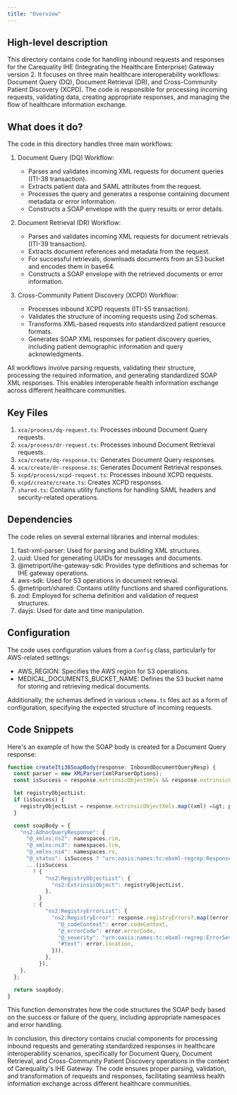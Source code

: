 ```yaml
---
title: "Overview"
---
```


## High-level description
This directory contains code for handling inbound requests and responses for the Carequality IHE (Integrating the Healthcare Enterprise) Gateway version 2. It focuses on three main healthcare interoperability workflows: Document Query (DQ), Document Retrieval (DR), and Cross-Community Patient Discovery (XCPD). The code is responsible for processing incoming requests, validating data, creating appropriate responses, and managing the flow of healthcare information exchange.

## What does it do?
The code in this directory handles three main workflows:

1. Document Query (DQ) Workflow:
   - Parses and validates incoming XML requests for document queries (ITI-38 transaction).
   - Extracts patient data and SAML attributes from the request.
   - Processes the query and generates a response containing document metadata or error information.
   - Constructs a SOAP envelope with the query results or error details.

2. Document Retrieval (DR) Workflow:
   - Parses and validates incoming XML requests for document retrievals (ITI-39 transaction).
   - Extracts document references and metadata from the request.
   - For successful retrievals, downloads documents from an S3 bucket and encodes them in base64.
   - Constructs a SOAP envelope with the retrieved documents or error information.

3. Cross-Community Patient Discovery (XCPD) Workflow:
   - Processes inbound XCPD requests (ITI-55 transaction).
   - Validates the structure of incoming requests using Zod schemas.
   - Transforms XML-based requests into standardized patient resource formats.
   - Generates SOAP XML responses for patient discovery queries, including patient demographic information and query acknowledgments.

All workflows involve parsing requests, validating their structure, processing the required information, and generating standardized SOAP XML responses. This enables interoperable health information exchange across different healthcare communities.

## Key Files
1. `xca/process/dq-request.ts`: Processes inbound Document Query requests.
2. `xca/process/dr-request.ts`: Processes inbound Document Retrieval requests.
3. `xca/create/dq-response.ts`: Generates Document Query responses.
4. `xca/create/dr-response.ts`: Generates Document Retrieval responses.
5. `xcpd/process/xcpd-request.ts`: Processes inbound XCPD requests.
6. `xcpd/create/create.ts`: Creates XCPD responses.
7. `shared.ts`: Contains utility functions for handling SAML headers and security-related operations.

## Dependencies
The code relies on several external libraries and internal modules:

1. fast-xml-parser: Used for parsing and building XML structures.
2. uuid: Used for generating UUIDs for messages and documents.
3. @metriport/ihe-gateway-sdk: Provides type definitions and schemas for IHE gateway operations.
4. aws-sdk: Used for S3 operations in document retrieval.
5. @metriport/shared: Contains utility functions and shared configurations.
6. zod: Employed for schema definition and validation of request structures.
7. dayjs: Used for date and time manipulation.

## Configuration
The code uses configuration values from a `Config` class, particularly for AWS-related settings:

- AWS_REGION: Specifies the AWS region for S3 operations.
- MEDICAL_DOCUMENTS_BUCKET_NAME: Defines the S3 bucket name for storing and retrieving medical documents.

Additionally, the schemas defined in various `schema.ts` files act as a form of configuration, specifying the expected structure of incoming requests.

## Code Snippets
Here's an example of how the SOAP body is created for a Document Query response:

```typescript
function createIti38SoapBody(response: InboundDocumentQueryResp) {
  const parser = new XMLParser(xmlParserOptions);
  const isSuccess = response.extrinsicObjectXmls && response.extrinsicObjectXmls.length &gt; 0;

  let registryObjectList;
  if (isSuccess) {
    registryObjectList = response.extrinsicObjectXmls.map((xml) =&gt; parser.parse(xml));
  }

  const soapBody = {
    "ns2:AdhocQueryResponse": {
      "@_xmlns:ns2": namespaces.rim,
      "@_xmlns:ns3": namespaces.lcm,
      "@_xmlns:ns4": namespaces.rs,
      "@_status": isSuccess ? "urn:oasis:names:tc:ebxml-regrep:ResponseStatusType:Success" : "urn:oasis:names:tc:ebxml-regrep:ResponseStatusType:Failure",
      ...(isSuccess
        ? {
            "ns2:RegistryObjectList": {
              "ns2:ExtrinsicObject": registryObjectList,
            },
          }
        : {
            "ns2:RegistryErrorList": {
              "ns2:RegistryError": response.registryErrors?.map((error) =&gt; ({
                "@_codeContext": error.codeContext,
                "@_errorCode": error.errorCode,
                "@_severity": "urn:oasis:names:tc:ebxml-regrep:ErrorSeverityType:Error",
                "#text": error.location,
              })),
            },
          }),
    },
  };

  return soapBody;
}
```

This function demonstrates how the code structures the SOAP body based on the success or failure of the query, including appropriate namespaces and error handling.

In conclusion, this directory contains crucial components for processing inbound requests and generating standardized responses in healthcare interoperability scenarios, specifically for Document Query, Document Retrieval, and Cross-Community Patient Discovery operations in the context of Carequality's IHE Gateway. The code ensures proper parsing, validation, and transformation of requests and responses, facilitating seamless health information exchange across different healthcare communities.
